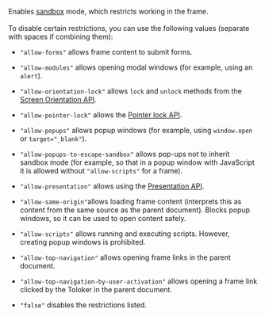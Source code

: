 Enables [sandbox](/docs/glossary#sandbox) mode, which restricts working in the frame.<br/><br/>To disable certain restrictions, you can use the following values (separate with spaces if combining them):

- `"allow-forms"` allows frame content to submit forms.

- `"allow-modules"` allows opening modal windows (for example, using an `alert`).

- `"allow-orientation-lock"` allows `lock` and `unlock` methods from the [Screen Orientation API](https://w3c.github.io/screen-orientation/).

- `"allow-pointer-lock"` allows the [Pointer lock API](https://w3c.github.io/pointerlock/).

- `"allow-popups"` allows popup windows (for example, using `window.open` or `target="_blank"`).

- `"allow-popups-to-escape-sandbox"` allows pop-ups not to inherit sandbox mode (for example, so that in a popup window with JavaScript it is allowed without `"allow-scripts"` for a frame).

- `"allow-presentation"` allows using the [Presentation API](https://w3c.github.io/presentation-api/).

- `"allow-same-origin"`allows loading frame content (interprets this as content from the same source as the parent document). Blocks popup windows, so it can be used to open content safely.

- `"allow-scripts"` allows running and executing scripts. However, creating popup windows is prohibited.

- `"allow-top-navigation"` allows opening frame links in the parent document.

- `"allow-top-navigation-by-user-activation"` allows opening a frame link clicked by the Toloker in the parent document.

- `"false"` disables the restrictions listed.
